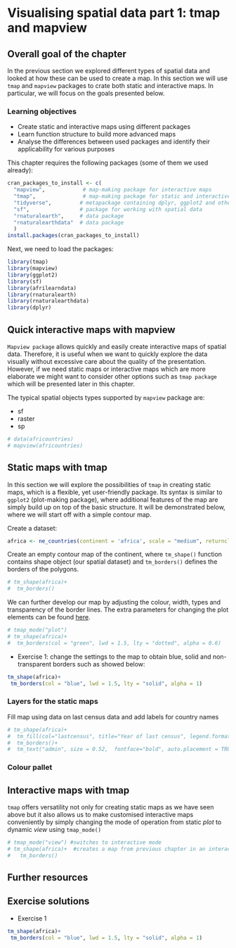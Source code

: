 # Visualising spatial data part 1: tmap and mapview {#visualising1}

## Overall goal of the chapter
In the previous section we explored different types of spatial data and looked at how these can be used to create a map. In this section we will use `tmap` and `mapview` packages to crate both static and interactive maps. In particular, we will focus on the goals presented below.

<style>
div.green { background-color:#e3ffd9; border-radius: 5px; padding: 20px;}
</style>
<div class = "green">
### Learning objectives {-}

- Create static and interactive maps using different packages
- Learn function structure to build more advanced maps
- Analyse the differences between used packages and identify their applicability for various purposes

</div>


This chapter requires the following packages (some of them we used already):

```r
cran_packages_to_install <- c(
  "mapview",            # map-making package for interactive maps
  "tmap",               # map-making package for static and interactive maps
  "tidyverse",         # metapackage containing dplyr, ggplot2 and other packages
  "sf",                # package for working with spatial data
  "rnaturalearth",     # data package
  "rnaturalearthdata"  # data package
  )
install.packages(cran_packages_to_install)
```

Next, we need to load the packages:

```r
library(tmap)
library(mapview)
library(ggplot2)
library(sf)
library(afrilearndata)
library(rnaturalearth)
library(rnaturalearthdata)
library(dplyr)
```

## Quick interactive maps with mapview
`Mapview package` allows quickly and easily create interactive maps of spatial data. Therefore, it is useful when we want to quickly explore the data visually without excessive care about the quality of the presentation. However, if we need static maps or interactive maps which are more elaborate we might want to consider other options such as `tmap package` which will be presented later in this chapter.<br/>

The typical spatial objects types supported by `mapview` package are: 

- sf
- raster
- sp


```r
# data(africountries)
# mapview(africountries)
```

## Static maps with tmap
In this section we will explore the possibilities of `tmap` in creating static maps, which is a flexible, yet user-friendly package. Its syntax is similar to `ggplot2` (plot-making package), where additional features of the map are simply build up on top of the basic structure. It will be demonstrated below, where we will start off with a simple contour map.

Create a dataset:
```r
africa <- ne_countries(continent = 'africa', scale = "medium", returnclass = "sf")
```
Create an empty contour map of the continent, where `tm_shape()` function contains shape object (our spatial dataset) and `tm_borders()` defines the borders of the polygons. 
```r
# tm_shape(africa)+
#  tm_borders()
```
We can further develop our map by adjusting the colour, width, types and transparency of the border lines. The extra parameters for changing the plot elements can be found [here](http://publish.illinois.edu/johnrgallagher/files/2015/10/BaseGraphicsCheatsheet.pdf).
```r
# tmap_mode("plot")
# tm_shape(africa)+
#  tm_borders(col = "green", lwd = 1.5, lty = "dotted", alpha = 0.6)
```
- Exercise 1: change the settings to the map to obtain blue, solid and non-transparent borders such as showed below: 

```r
tm_shape(africa)+
 tm_borders(col = "blue", lwd = 1.5, lty = "solid", alpha = 1)
```


### Layers for the static maps

Fill map using data on last census data and add labels for country names

```r
# tm_shape(africa)+
#  tm_fill(col="lastcensus", title="Year of last census", legend.format = list(format="s"))+
#  tm_borders()+
#  tm_text("admin", size = 0.52,  fontface="bold", auto.placement = TRUE)

```

### Colour pallet


## Interactive maps with tmap

`tmap` offers versatility not only for creating static maps as we have seen above but it also allows us to make customised interactive maps conveniently by simply changing the mode of operation from static *plot* to dynamic *view* using `tmap_mode()`

```r
# tmap_mode("view") #switches to interactive mode
# tm_shape(africa)+  #creates a map from previous chapter in an interactive mode
#   tm_borders()

```


## Further resources

## Exercise solutions

- Exercise 1
```r
tm_shape(africa)+
 tm_borders(col = "blue", lwd = 1.5, lty = "solid", alpha = 1)
```
